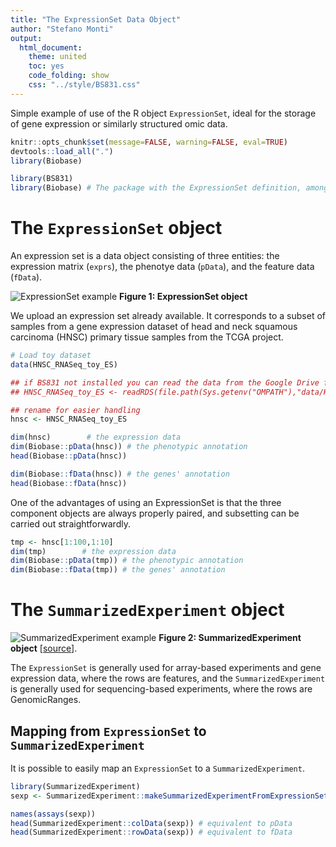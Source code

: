 ```yaml
---
title: "The ExpressionSet Data Object"
author: "Stefano Monti"
output:
  html_document:
    theme: united
    toc: yes
    code_folding: show
    css: "../style/BS831.css" 
---
```


Simple example of use of the R object `ExpressionSet`, ideal for the storage of gene expression or similarly structured omic data.

```r
knitr::opts_chunk$set(message=FALSE, warning=FALSE, eval=TRUE)
devtools::load_all(".")
library(Biobase)
```

```r
library(BS831)
library(Biobase) # The package with the ExpressionSet definition, among others
```

# The `ExpressionSet` object

An expression set is a data object consisting of three entities: the expression matrix (`exprs`), the phenotye data (`pData`), and the feature data (`fData`).

![ExpressionSet example](../figs/ExpressionSet.png) **Figure 1: ExpressionSet object**

We upload an expression set already available. It corresponds to a subset of samples from a gene expression dataset of head and neck squamous carcinoma (HNSC) primary tissue samples from the TCGA project.

```r
# Load toy dataset
data(HNSC_RNASeq_toy_ES)

## if BS831 not installed you can read the data from the Google Drive folder:
## HNSC_RNASeq_toy_ES <- readRDS(file.path(Sys.getenv("OMPATH"),"data/HNSC_RNASeq_toy_ES.rds"))

## rename for easier handling
hnsc <- HNSC_RNASeq_toy_ES

dim(hnsc)        # the expression data
dim(Biobase::pData(hnsc)) # the phenotypic annotation
head(Biobase::pData(hnsc))

dim(Biobase::fData(hnsc)) # the genes' annotation
head(Biobase::fData(hnsc))
```

One of the advantages of using an ExpressionSet is that the three component objects are always properly paired, and subsetting can be carried out straightforwardly.

```r
tmp <- hnsc[1:100,1:10]
dim(tmp)        # the expression data
dim(Biobase::pData(tmp)) # the phenotypic annotation
dim(Biobase::fData(tmp)) # the genes' annotation
```

# The `SummarizedExperiment` object

![SummarizedExperiment example](../figs/SummarizedExperiment.png) **Figure 2: SummarizedExperiment object** [[source](https://bioconductor.org/help/course-materials/2019/BSS2019/04_Practical_CoreApproachesInBioconductor.html)].

The `ExpressionSet` is generally used for array-based experiments and gene expression data, where the rows are features, and the `SummarizedExperiment` is generally used for sequencing-based experiments, where the rows are GenomicRanges.

## Mapping from `ExpressionSet` to `SummarizedExperiment`

It is possible to easily map an `ExpressionSet` to a `SummarizedExperiment`.

```r
library(SummarizedExperiment)
sexp <- SummarizedExperiment::makeSummarizedExperimentFromExpressionSet(hnsc)

names(assays(sexp))
head(SummarizedExperiment::colData(sexp)) # equivalent to pData
head(SummarizedExperiment::rowData(sexp)) # equivalent to fData
```
